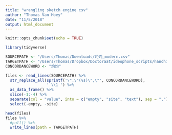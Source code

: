 ```yaml
---
title: "wrangling sketch engine csv"
author: "Thomas Van Hoey"
date: "11/5/2018"
output: html_document
---
```


```r
knitr::opts_chunk$set(echo = TRUE)
```

```r
library(tidyverse)

```

```r
SOURCEPATH <- "/Users/Thomas/Downloads/灼灼_modern.csv"
TARGETPATH <- "/Users/Thomas/Dropbox/Doctoraat/ideophone_scripts/hanchi/灼灼_modern.txt"
CONCORDANCEWORD <- "灼灼"
```

```r
files <- read_lines(SOURCEPATH) %>%
  str_replace_all(sprintf('\",\"(%s)\",\"', CONCORDANCEWORD),
                  ' \\1 ') %>%
  as_data_frame() %>%
  slice(-1:-4) %>%
  separate(col = "value", into = c("empty", "site", "text"), sep = ",") %>%
  select(-empty, -site)

head(files)
files %>%
  #pull() %>%
  write_lines(path = TARGETPATH)
```

